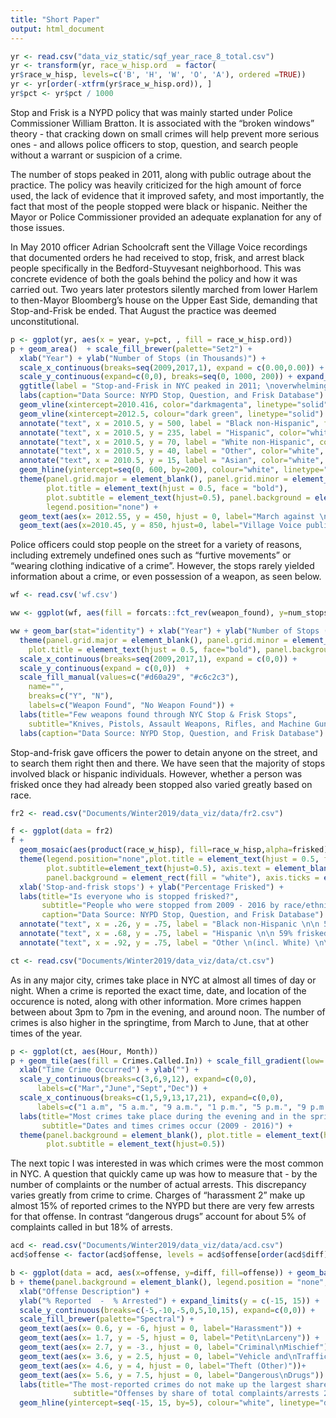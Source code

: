 ```yaml
---
title: "Short Paper"
output: html_document
---
```


```r
yr <- read.csv("data_viz_static/sqf_year_race_8_total.csv")
yr <- transform(yr, race_w_hisp.ord  = factor( 
yr$race_w_hisp, levels=c('B', 'H', 'W', 'O', 'A'), ordered =TRUE))
yr <- yr[order(-xtfrm(yr$race_w_hisp.ord)), ]
yr$pct <- yr$pct / 1000
```

Stop and Frisk is a NYPD policy that was mainly started under Police Commissioner William Bratton. It is associated with the "broken windows" theory - that cracking down on small crimes will help prevent more serious ones - and allows police officers to stop, question, and search people without a warrant or suspicion of a crime. 

The number of stops peaked in 2011, along with public outrage about the practice. The policy was heavily criticized for the high amount of force used, the lack of evidence that it improved safety, and most importantly, the fact that most of the people stopped were black or hispanic. Neither the Mayor or Police Commissioner provided an adequate explanation for any of those issues. 

In May 2010 officer Adrian Schoolcraft sent the Village Voice recordings that documented orders he had received to stop, frisk, and arrest black people specifically in the Bedford-Stuyvesant neighborhood. This was concrete evidence of both the goals behind the policy and how it was carried out. Two years later protestors silently marched from lower Harlem to then-Mayor Bloomberg's house on the Upper East Side, demanding that Stop-and-Frisk be ended. That August the practice was deemed unconstitutional.  

```r
p <- ggplot(yr, aes(x = year, y=pct, , fill = race_w_hisp.ord))
p + geom_area()  + scale_fill_brewer(palette="Set2") +
  xlab("Year") + ylab("Number of Stops (in Thousands)") + 
  scale_x_continuous(breaks=seq(2009,2017,1), expand = c(0.00,0.00)) +
  scale_y_continuous(expand=c(0,0), breaks=seq(0, 1000, 200)) + expand_limits(y = c(0, 1000)) +
  ggtitle(label = "Stop-and-Frisk in NYC peaked in 2011; \noverwhelmingly affected Black and Hispanic populations") +
  labs(caption="Data Source: NYPD Stop, Question, and Frisk Database") +
  geom_vline(xintercept=2010.416, color="darkmagenta", linetype="solid") +
  geom_vline(xintercept=2012.5, colour="dark green", linetype="solid") +
  annotate("text", x = 2010.5, y = 500, label = "Black non-Hispanic", fontface=2, color="white") +
  annotate("text", x = 2010.5, y = 235, label = "Hispanic", color="white",fontface=2) +
  annotate("text", x = 2010.5, y = 70, label = "White non-Hispanic", color="white", fontface=2) +
  annotate("text", x = 2010.5, y = 40, label = "Other", color="white", fontface=2) +
  annotate("text", x = 2010.5, y = 15, label = "Asian", color="white", fontface=2) +
  geom_hline(yintercept=seq(0, 600, by=200), colour="white", linetype="dashed") +
  theme(panel.grid.major = element_blank(), panel.grid.minor = element_blank(), 
        plot.title = element_text(hjust = 0.5, face = "bold"), 
        plot.subtitle = element_text(hjust=0.5), panel.background = element_rect(fill = "white"),
        legend.position="none") +
  geom_text(aes(x= 2012.55, y = 450, hjust = 0, label="March against \n Stop-And-Frisk \n (June 2012)"),  color="dark green") +
  geom_text(aes(x=2010.45, y = 850, hjust=0, label="Village Voice publishes \n misconduct reports \n (May 2010)"), color="darkmagenta")
```

Police officers could stop people on the street for a variety of reasons, including extremely undefined ones such as "furtive movements" or "wearing clothing indicative of a crime". However, the stops rarely yielded information about a crime, or even possession of a weapon, as seen below.  

```r
wf <- read.csv('wf.csv')
```
```r
ww <- ggplot(wf, aes(fill = forcats::fct_rev(weapon_found), y=num_stops, x=year)) 

ww + geom_bar(stat="identity") + xlab("Year") + ylab("Number of Stops (in Thousands)") +
  theme(panel.grid.major = element_blank(), panel.grid.minor = element_blank(), 
    plot.title = element_text(hjust = 0.5, face="bold"), panel.background = element_rect(fill = "white"), plot.subtitle = element_text(hjust=0.5), legend.position = c(0.9, 0.6)) +
  scale_x_continuous(breaks=seq(2009,2017,1), expand = c(0,0)) +
  scale_y_continuous(expand = c(0,0))  +
  scale_fill_manual(values=c("#d60a29", "#c6c2c3"),
    name="",
    breaks=c("Y", "N"),
    labels=c("Weapon Found", "No Weapon Found")) +
  labs(title="Few weapons found through NYC Stop & Frisk Stops", 
    subtitle="Knives, Pistols, Assault Weapons, Rifles, and Machine Guns\nfound during NYPD stops from 2009 - 2016") +
  labs(caption="Data Source: NYPD Stop, Question, and Frisk Database") 

```
Stop-and-frisk gave officers the power to detain anyone on the street, and to search them right then and there. We have seen that the majority of stops involved black or hispanic individuals. However, whether a person was frisked once they had already been stopped also varied greatly based on race. 

```r
fr2 <- read.csv("Documents/Winter2019/data_viz/data/fr2.csv")
```
```r
f <- ggplot(data = fr2)
f +
  geom_mosaic(aes(product(race_w_hisp), fill=race_w_hisp,alpha=frisked), na.rm=TRUE) +
  theme(legend.position="none",plot.title = element_text(hjust = 0.5, face="bold"), 
        plot.subtitle=element_text(hjust=0.5), axis.text = element_blank(), 
        panel.background = element_rect(fill = "white"), axis.ticks = element_line(color = "white")) +   scale_fill_brewer(palette="Accent") +
  xlab('Stop-and-frisk stops') + ylab("Percentage Frisked") +
  labs(title="Is everyone who is stopped frisked?", 
       subtitle="People who were stopped from 2009 - 2016 by race/ethnicity",
       caption="Data Source: NYPD Stop, Question, and Frisk Database") +
  annotate("text", x = .26, y = .75, label = "Black non-Hispanic \n\n 58% frisked",fontface=2,color="black") +
  annotate("text", x = .68, y = .75, label = "Hispanic \n\n 59% frisked", fontface=2, color="black") +
  annotate("text", x = .92, y = .75, label = "Other \n(incl. White) \n\n 47% frisked", fontface=2, color="black")
```
```r
ct <- read.csv("Documents/Winter2019/data_viz/data/ct.csv")
```

As in any major city, crimes take place in NYC at almost all times of day or night. When a crime is reported the exact time, date, and location of the occurence is noted, along with other information. More crimes happen between about 3pm to 7pm in the evening, and around noon. The number of crimes is also higher in the springtime, from March to June, that at other times of the year. 

```r
p <- ggplot(ct, aes(Hour, Month)) 
p + geom_tile(aes(fill = Crimes.Called.In)) + scale_fill_gradient(low='white', high='navyblue', name="Crimes Reported") +
  xlab("Time Crime Occurred") + ylab("") + 
  scale_y_continuous(breaks=c(3,6,9,12), expand=c(0,0), 
      labels=c("Mar","June","Sept","Dec")) +
  scale_x_continuous(breaks=c(1,5,9,13,17,21), expand=c(0,0),
      labels=c("1 a.m", "5 a.m.", "9 a.m.", "1 p.m.", "5 p.m.", "9 p.m.")) +
  labs(title="Most crimes take place during the evening and in the springtime.", 
       subtitle="Dates and times crimes occur (2009 - 2016)") +
  theme(panel.background = element_blank(), plot.title = element_text(hjust = 0.5, face='bold'),
        plot.subtitle = element_text(hjust=0.5)) 
```

The next topic I was interested in was which crimes were the most common in NYC. A question that quickly came up was how to measure that - by the number of complaints or the number of actual arrests. This discrepancy varies greatly from crime to crime. Charges of "harassment 2" make up almost 15% of reported crimes to the NYPD but there are very few arrests for that offense. In contrast "dangerous drugs" account for about 5% of complaints called in but 18% of arrests. 

```r
acd <- read.csv("Documents/Winter2019/data_viz/data/acd.csv")
acd$offense <- factor(acd$offense, levels = acd$offense[order(acd$diff)])
```
```r

b <- ggplot(data = acd, aes(x=offense, y=diff, fill=offense)) + geom_bar(stat='identity')
b + theme(panel.background = element_blank(), legend.position = "none", axis.text.x = element_blank(), axis.ticks.x = element_blank(), plot.title = element_text(hjust = 0.5, face='bold'),                 plot.subtitle=element_text(hjust=0.5)) + 
  xlab("Offense Description") + 
  ylab("% Reported  -  % Arrested") + expand_limits(y = c(-15, 15)) +
  scale_y_continuous(breaks=c(-5,-10,-5,0,5,10,15), expand=c(0,0)) +
  scale_fill_brewer(palette="Spectral") +
  geom_text(aes(x= 0.6, y = -6, hjust = 0, label="Harassment")) +
  geom_text(aes(x= 1.7, y = -5, hjust = 0, label="Petit\nLarceny")) +
  geom_text(aes(x= 2.7, y = -3., hjust = 0, label="Criminal\nMischief")) +
  geom_text(aes(x= 3.6, y = 2.5, hjust = 0, label="Vehicle and\nTraffic Laws")) +
  geom_text(aes(x= 4.6, y = 4, hjust = 0, label="Theft (Other)"))+
  geom_text(aes(x= 5.6, y = 7.5, hjust = 0, label="Dangerous\nDrugs")) +
  labs(title="The most-reported crimes do not make up the largest share of arrests",
              subtitle="Offenses by share of total complaints/arrests 2009 - 2016") +
  geom_hline(yintercept=seq(-15, 15, by=5), colour="white", linetype="dashed") 

```
